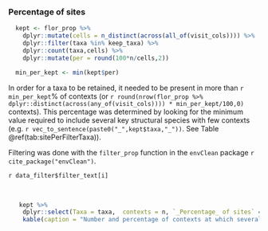 ### Percentage of sites

```r

  kept <- flor_prop %>%
    dplyr::mutate(cells = n_distinct(across(all_of(visit_cols)))) %>%
    dplyr::filter(taxa %in% keep_taxa) %>%
    dplyr::count(taxa,cells) %>%
    dplyr::mutate(per = round(100*n/cells,2))

  min_per_kept <- min(kept$per)


```

In order for a taxa to be retained, it needed to be present in more than `r min_per_kept`% of contexts (or `r round(nrow(flor_prop %>% dplyr::distinct(across(any_of(visit_cols)))) * min_per_kept/100,0)` contexts). This percentage was determined by looking for the minimum value required to include several key structural species with few contexts (e.g. `r vec_to_sentence(paste0("_",kept$taxa,"_"))`. See Table \@ref(tab:sitePerFilterTaxa)).

Filtering was done with the `filter_prop` function in the `envClean` package `r cite_package("envClean")`.

`r data_filter$filter_text[i]`

<br>

```r

   kept %>%
    dplyr::select(Taxa = taxa,  contexts = n, `_Percentage_ of sites` = per) %>%
    kable(caption = "Number and percentage of contexts at which several key taxa were recorded")

```

<br>
